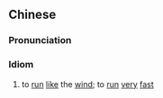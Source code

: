 {{also|飞走如风}}
==Chinese==
{{zh-forms|s=飞走如风}}

===Pronunciation===
{{zh-pron
|m=fēi zǒu rú fēng
|cat=id
}}

===Idiom===
{{zh-idiom}}

# to [[run]] [[like]] the [[wind]]; to [[run]] [[very]] [[fast]]